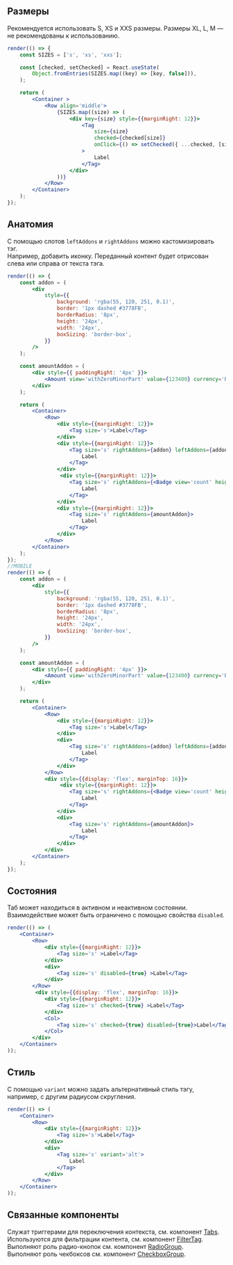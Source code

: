 ## Размеры

Рекомендуется использовать S, XS и XXS размеры. Размеры  XL, L, M — не рекомендованы к использованию.

```jsx live
render(() => {
    const SIZES = ['s', 'xs', 'xxs'];

    const [checked, setChecked] = React.useState(
        Object.fromEntries(SIZES.map((key) => [key, false])),
    );

    return (
        <Container >
            <Row align='middle'>
                {SIZES.map((size) => (
                    <div key={size} style={{marginRight: 12}}>
                        <Tag
                            size={size}
                            checked={checked[size]}
                            onClick={() => setChecked({ ...checked, [size]: !checked[size] })}
                        >
                            Label
                        </Tag>
                    </div>
                ))}
            </Row>
        </Container>
    );
});
```

## Анатомия

С помощью слотов `leftAddons` и `rightAddons` можно кастомизировать тэг.  
Например, добавить иконку. Переданный контент будет отрисован слева или справа от текста тэга.

```jsx live
render(() => {
    const addon = (
        <div
            style={{
                background: 'rgba(55, 120, 251, 0.1)',
                border: '1px dashed #3778FB',
                borderRadius: '8px',
                height: '24px',
                width: '24px',
                boxSizing: 'border-box',
            }}
        />
    );

    const amountAddon = (
        <div style={{ paddingRight: '4px' }}>
            <Amount view='withZeroMinorPart' value={123400} currency='RUR' minority={100} />
        </div>
    );

    return (
        <Container>
            <Row>
                <div style={{marginRight: 12}}>
                    <Tag size='s'>Label</Tag>
                </div>
                <div style={{marginRight: 12}}>
                    <Tag size='s' rightAddons={addon} leftAddons={addon}>
                        Label
                    </Tag>
                </div>
                 <div style={{marginRight: 12}}>
                    <Tag size='s' rightAddons={<Badge view='count' height={24} content={1} />}>
                        Label
                    </Tag>
                </div>
                <div style={{marginRight: 12}}>
                    <Tag size='s' rightAddons={amountAddon}>
                        Label
                    </Tag>
                </div>
            </Row>
        </Container>
    );
});
//MOBILE
render(() => {
    const addon = (
        <div
            style={{
                background: 'rgba(55, 120, 251, 0.1)',
                border: '1px dashed #3778FB',
                borderRadius: '8px',
                height: '24px',
                width: '24px',
                boxSizing: 'border-box',
            }}
        />
    );

    const amountAddon = (
        <div style={{ paddingRight: '4px' }}>
            <Amount view='withZeroMinorPart' value={123400} currency='RUR' minority={100} />
        </div>
    );

    return (
        <Container>
            <Row>
                <div style={{marginRight: 12}}>
                    <Tag size='s'>Label</Tag>
                </div>
                <div>
                    <Tag size='s' rightAddons={addon} leftAddons={addon}>
                        Label
                    </Tag>
                </div>
            </Row> 
            <div style={{display: 'flex', marginTop: 16}}>
                 <div style={{marginRight: 12}}>
                    <Tag size='s' rightAddons={<Badge view='count' height={24} content={1} />}>
                        Label
                    </Tag>
                </div>
                <div>
                    <Tag size='s' rightAddons={amountAddon}>
                        Label
                    </Tag>
                </div>
            </div>
        </Container>
    );
});
```

## Состояния

Таб может находиться в активном и неактивном состоянии. Взаимодействие может быть ограничено с помощью свойства `disabled`.

```jsx live
render(() => (
    <Container>
        <Row>
            <div style={{marginRight: 12}}>
                <Tag size='s' >Label</Tag>
            </div>
            <div>
                <Tag size='s' disabled={true} >Label</Tag>
            </div>
        </Row>
         <div style={{display: 'flex', marginTop: 16}}>
            <div style={{marginRight: 12}}>
                <Tag size='s' checked={true} >Label</Tag>
            </div>
            <Col>
                <Tag size='s' checked={true} disabled={true}>Label</Tag>
            </Col>
        </div>
    </Container>
));
```

## Стиль

С помощью `variant` можно задать альтернативный стиль тэгу, например, с другим радиусом скругления.

```jsx live
render(() => (
    <Container>
        <Row>
            <div style={{marginRight: 12}}>
                <Tag size='s'>Label</Tag>
            </div>
            <div>
                <Tag size='s' variant='alt'>
                    Label
                </Tag>
            </div>
        </Row>
    </Container>
));
```

## Связанные компоненты

Служат триггерами для переключения контекста, см. компонент [Tabs](/docs/components-forms-selects-tabs--tabs).  
Используются для фильтрации контента, см. компонент [FilterTag](/docs/components-forms-selects-filtertag--filter-tag).  
Выполняют роль радио-кнопок см. компонент [RadioGroup](/docs/components-forms-selects-radiogroup--radio-group).  
Выполняют роль чекбоксов см. компонент [CheckboxGroup](/docs/components-forms-selects-checkboxgroup--checkbox-group).  